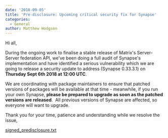 ```yaml
---
date: '2018-09-05'
title: 'Pre-disclosure: Upcoming critical security fix for Synapse'
categories:
  - General
author: Matthew Hodgson
---
```


Hi all,


During the ongoing work to finalise a stable release of Matrix's Server-Server federation API, we've been doing a full audit of Synapse's implementation and have identified a serious vulnerability which we are going to release a security update to address (Synapse 0.33.3.1) on 
<b>Thursday Sept 6th 2018 at 12:00 UTC</b>.


We are coordinating with package maintainers to ensure that patched versions of packages will be available at that time - meanwhile, if you run your own Synapse, <strong>please be prepared to upgrade as soon as the patched versions are released</strong>.  All previous versions of Synapse are affected, so everyone will want to upgrade.


Thank you for your time, patience and understanding while we resolve the issue,


<a href="https://matrix.org/blog/wp-content/uploads/2018/09/signed_disclosure.txt">signed_predisclosure.txt</a>